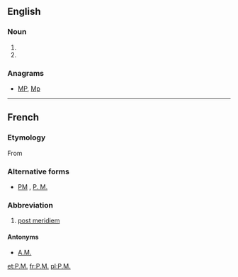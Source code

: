 {{also|p.m.|p. m.|pm|Pm|PM|.pm}}
==English==

===Noun===
{{en-noun|?}}

# {{alternative spelling of|p.m.|lang=en}}
# {{alternative spelling of|PM|lang=en}}

===Anagrams===
* [[MP#English|MP]], [[Mp#English|Mp]]

----

==French==

===Etymology===
From {{etyl|la|fr}} {{m|la|post meridiem}}
===Alternative forms===
* [[PM]] , [[P. M.]]
===Abbreviation===
{{head|fr|abbreviation}}
# [[post meridiem]]
====Antonyms====
* {{sense|post meridiem}} [[A.M.]]

[[et:P.M.]]
[[fr:P.M.]]
[[pl:P.M.]]